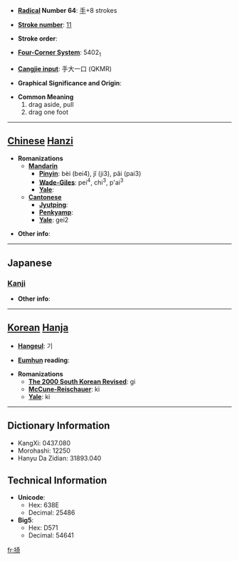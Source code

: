 * '''[[Wiktionary:Chinese radical index| Radical]] Number 64''': [[Wiktionary:Chinese radical index 手|手]]+8 strokes

* '''[[Wiktionary:Chinese total strokes index|Stroke number]]''': [[Wiktionary:Chinese total strokes index 11|11]]

* '''Stroke order''': 

* '''[[Wiktionary:Chinese four corner index|Four-Corner System]]''': 5402<sub>1</sub>

* '''[[Wiktionary:Chinese Cangjie index|Cangjie input]]''': 手大一口 (QKMR)

* '''Graphical Significance and Origin''': 

* '''Common Meaning'''
*#drag aside, pull
*# drag one foot


----

== [[Chinese]] [[Hanzi]] ==

* '''Romanizations'''
** '''[[Mandarin]]'''
*** '''[[Pinyin]]''': bèi (bei4), jǐ (ji3), pǎi (pai3)
*** '''[[Wade-Giles]]''': pei<sup>4</sup>, chi<sup>3</sup>, p'ai<sup>3</sup>
*** '''[[Yale]]''': 
** '''[[Cantonese]]'''
*** '''[[Jyutping]]''':
*** '''[[Penkyamp]]''': 
*** '''[[Yale]]''': gei2

* '''Other info''': 

----

==Japanese==
===[[Kanji]]===
{{kanji|on readings=[[き]] (ki), [[か]] (ka), [[い]] (i)
|kun readings=[[ひく]] (hiku)
}}

* '''Other info''':  

----

== [[Korean]] [[Hanja]] ==

* '''[[Hangeul]]''': 기

* '''[[Eumhun]] reading''': 

* '''Romanizations'''
** '''[[The 2000 South Korean Revised Romanization|The 2000 South Korean Revised]]''': gi
** '''[[McCune-Reischauer]]''': ki
** '''[[Yale]]''': ki

----

== Dictionary Information ==

* KangXi: 0437.080
* Morohashi: 12250
* Hanyu Da Zidian: 31893.040

== Technical Information ==

* '''Unicode''':
** Hex: 638E
** Decimal: 25486
* '''Big5''':
** Hex: D571
** Decimal: 54641

[[fr:掎]]